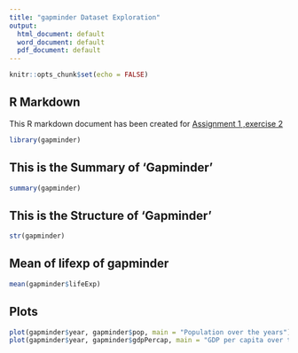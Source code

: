```yaml
---
title: "gapminder Dataset Exploration"
output:
  html_document: default
  word_document: default
  pdf_document: default
---
```


```r
knitr::opts_chunk$set(echo = FALSE)
```

## R Markdown

This R markdown document has been created for [Assignment 1 ,exercise 2](https://stat545.stat.ubc.ca/evaluation/hw01/hw01/)

```r
library(gapminder)

```

## This is the Summary of '**Gapminder**'

```r
summary(gapminder)
```

## This is the Structure of '**Gapminder**'
```r
str(gapminder)
```


## Mean of lifexp of gapminder
```r
mean(gapminder$lifeExp)
```

## Plots

```r
plot(gapminder$year, gapminder$pop, main = "Population over the years")
plot(gapminder$year, gapminder$gdpPercap, main = "GDP per capita over the years")
```


